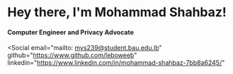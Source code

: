 
# Hey there, I'm Mohammad Shahbaz!

#### Computer Engineer and Privacy Advocate

<MyImage></MyImage>
<Social
  email="mailto: mys239@student.bau.edu.lb"
  github="https://www.github.com/leboweeb"
  linkedin="https://www.linkedin.com/in/mohammad-shahbaz-7bb8a6245/"
></Social>
